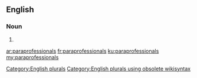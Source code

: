 ==English==

===Noun===
{{head|en}}

# {{plural of|paraprofessional}}

[[Category:English plurals]][[Category:English plurals using obsolete wikisyntax]]

[[ar:paraprofessionals]]
[[fr:paraprofessionals]]
[[ku:paraprofessionals]]
[[my:paraprofessionals]]